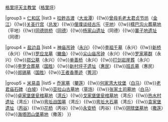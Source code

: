{{Navbox
|name = 攀枝花县级文物保护单位
|title = [[攀枝花]]县级文物保护单位
|style = text-align: left;
|state = {{{state<includeonly>|collapsed</includeonly>}}}

|group1 = [[东区 (攀枝花市)|东区]]
|list1 = [[攀枝花英雄纪念碑]]（[[炳草岗街道|炳草岗]]）

|group2 = [[西区 (攀枝花市)|西区]]
|list2 = [[503电厂|503地下战备电厂]]（[[格里坪镇|格里坪新庄]]）{{!w}}[[格里坪天主教堂]]（[[格里坪镇|格里坪]]）

|group3 = [[仁和区]]
|list3 = [[拉鲊古渡]]（[[大龙潭彝族乡|大龙潭]]）{{!w}}[[曾母毛老太君贞节坊]]（[[金江镇 (攀枝花市)|金江]]）{{!w}}[[关圣行宫]]（[[总发乡|总发]]）{{!w}}[[俚濮谈经古乐]]（[[平地镇|平地]]）{{!w}}[[糯巴沟火葬墓地]]（平地）{{!w}}[[同德拱桥]]（[[同德镇|同德]]）{{!w}}[[杨家山遗址]]（同德）{{!w}}[[寨子地遗址]]（同德）

|group4 = [[盐边县]]
|list4 = [[神庙吊钟]]（[[永兴镇 (盐边县)|永兴]]）{{!w}}[[李祖千墓]]（永兴）{{!w}}[[新桥]]（永兴）{{!w}}[[罗应龙墓]]（[[鳡鱼彝族乡|䲎鱼]]）{{!w}}[[尖山庙吊钟]]（永兴）{{!w}}[[罗家墓群]]（永兴）{{!w}}[[郑公墓]]（永兴）{{!w}}[[单善桥]]（永兴）{{!w}}[[打剑岩崖葬]]（永兴）{{!w}}[[李罗合葬墓]]（[[国胜乡|国胜]]）{{!w}}[[新村坪子遗址]]（[[惠民乡|惠民]]）{{!w}}[[班氏墓]]（惠民）{{!w}}[[郑锡墓]]（[[国胜乡|国胜]]）{{!w}}[[王者香墨迹]]（[[箐河傈僳族乡|箐河]]）

|group5 = [[米易县]]
|list5 = [[乔家墓]]（[[攀莲镇|攀莲]]）{{!w}}[[何家湾大坟堡]]（[[白马镇|白马]]）{{!w}}[[老君庙石碑]]（[[白坡彝族乡|白坡]]）{{!w}}[[亚拉山古墓地]]（[[草场乡|草场]]）{{!w}}[[张家土司墓地]]（[[白马镇|白马]]）{{!w}}[[卓家堡堡瓮棺墓地]]（[[湾丘彝族乡|湾丘]]）{{!w}}[[戈家堡堡瓮棺墓地]]（湾丘）{{!w}}[[热水村遗址]]（湾丘）{{!w}}[[弯坵战国墓]]（湾丘）{{!w}}[[弯坵大石墓]]（湾丘）{{!w}}[[袁家堡遗址]]（[[丙谷镇|丙谷]]）{{!w}}[[花桥]]（丙谷）{{!w}}[[永安桥]]（丙谷）{{!w}}[[阴殡堡墓地]]（[[撒莲镇|撒莲]]）{{!w}}[[海塔团山堡墓地]]（撒莲）
}}<noinclude>

</noinclude>